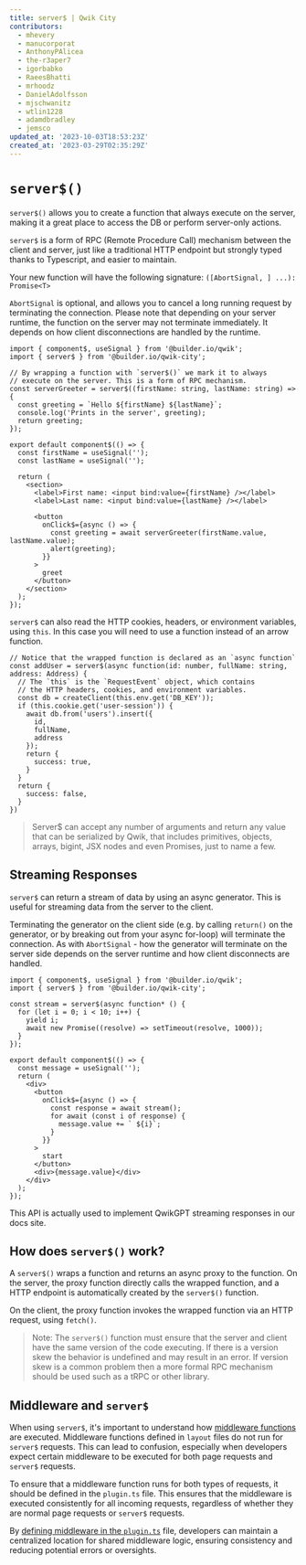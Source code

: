 ```yaml
---
title: server$ | Qwik City
contributors:
  - mhevery
  - manucorporat
  - AnthonyPAlicea
  - the-r3aper7
  - igorbabko
  - RaeesBhatti
  - mrhoodz
  - DanielAdolfsson
  - mjschwanitz
  - wtlin1228
  - adamdbradley
  - jemsco
updated_at: '2023-10-03T18:53:23Z'
created_at: '2023-03-29T02:35:29Z'
---
```


# `server$()`

`server$()` allows you to create a function that always execute on the server, making it a great place to access the DB or perform server-only actions.

`server$` is a form of RPC (Remote Procedure Call) mechanism between the client and server, just like a traditional HTTP endpoint but strongly typed thanks to Typescript, and easier to maintain.

Your new function will have the following signature:
`([AbortSignal, ] ...): Promise<T>`

`AbortSignal` is optional, and allows you to cancel a long running request by terminating the connection.
Please note that depending on your server runtime, the function on the server may not terminate immediately. It depends on how client disconnections are handled by the runtime.

```tsx
import { component$, useSignal } from '@builder.io/qwik';
import { server$ } from '@builder.io/qwik-city';

// By wrapping a function with `server$()` we mark it to always
// execute on the server. This is a form of RPC mechanism.
const serverGreeter = server$((firstName: string, lastName: string) => {
  const greeting = `Hello ${firstName} ${lastName}`;
  console.log('Prints in the server', greeting);
  return greeting;
});

export default component$(() => {
  const firstName = useSignal('');
  const lastName = useSignal('');

  return (
    <section>
      <label>First name: <input bind:value={firstName} /></label>
      <label>Last name: <input bind:value={lastName} /></label>

      <button
        onClick$={async () => {
          const greeting = await serverGreeter(firstName.value, lastName.value);
          alert(greeting);
        }}
      >
        greet
      </button>
    </section>
  );
});
```

`server$` can also read the HTTP cookies, headers, or environment variables, using `this`. In this case you will need to use a function instead of an arrow function.

```tsx
// Notice that the wrapped function is declared as an `async function`
const addUser = server$(async function(id: number, fullName: string, address: Address) {
  // The `this` is the `RequestEvent` object, which contains
  // the HTTP headers, cookies, and environment variables.
  const db = createClient(this.env.get('DB_KEY'));
  if (this.cookie.get('user-session')) {
    await db.from('users').insert({
      id,
      fullName,
      address
    });
    return {
      success: true,
    }
  }
  return {
    success: false,
  }
})
```

> Server$ can accept any number of arguments and return any value that can be serialized by Qwik, that includes primitives, objects, arrays, bigint, JSX nodes and even Promises, just to name a few.


## Streaming Responses

`server$` can return a stream of data by using an async generator. This is useful for streaming data from the server to the client.

Terminating the generator on the client side (e.g. by calling `return()` on the generator, or by breaking out from your async for-loop) will terminate the connection. As with `AbortSignal` -
how the generator will terminate on the server side depends on the server runtime and how client disconnects are handled.

```tsx
import { component$, useSignal } from '@builder.io/qwik';
import { server$ } from '@builder.io/qwik-city';

const stream = server$(async function* () {
  for (let i = 0; i < 10; i++) {
    yield i;
    await new Promise((resolve) => setTimeout(resolve, 1000));
  }
});

export default component$(() => {
  const message = useSignal('');
  return (
    <div>
      <button
        onClick$={async () => {
          const response = await stream();
          for await (const i of response) {
            message.value += ` ${i}`;
          }
        }}
      >
        start
      </button>
      <div>{message.value}</div>
    </div>
  );
});
```

This API is actually used to implement QwikGPT streaming responses in our docs site.


## How does `server$()` work?

A `server$()` wraps a function and returns an async proxy to the function. On the server, the proxy function directly calls the wrapped function, and a HTTP endpoint is automatically created by the `server$()` function.

On the client, the proxy function invokes the wrapped function via an HTTP request, using `fetch()`.

> Note: The `server$()` function must ensure that the server and client have the same version of the code executing. If there is a version skew the behavior is undefined and may result in an error. If version skew is a common problem then a more formal RPC mechanism should be used such as a tRPC or other library.

## Middleware and `server$`

When using `server$`, it's important to understand how [middleware functions](/docs/middleware/#middleware-function) are executed. Middleware functions defined in `layout` files do not run for `server$` requests. This can lead to confusion, especially when developers expect certain middleware to be executed for both page requests and `server$` requests.

To ensure that a middleware function runs for both types of requests, it should be defined in the `plugin.ts` file. This ensures that the middleware is executed consistently for all incoming requests, regardless of whether they are normal page requests or `server$` requests.

By [defining middleware in the `plugin.ts`](/docs/advanced/routing/#plugints) file, developers can maintain a centralized location for shared middleware logic, ensuring consistency and reducing potential errors or oversights.
